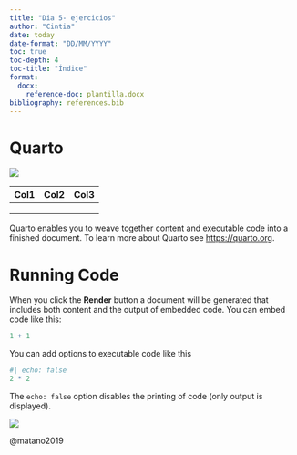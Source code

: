 ```yaml
---
title: "Dia 5- ejercicios"
author: "Cintia"
date: today
date-format: "DD/MM/YYYY"
toc: true
toc-depth: 4
toc-title: "Índice"
format: 
  docx: 
    reference-doc: plantilla.docx
bibliography: references.bib
---
```


# Quarto

![](images/20241128_092809.heic)

| Col1 | Col2 | Col3 |
|------|------|------|
|      |      |      |
|      |      |      |
|      |      |      |

Quarto enables you to weave together content and executable code into a finished document. To learn more about Quarto see <https://quarto.org>.

# Running Code

When you click the **Render** button a document will be generated that includes both content and the output of embedded code. You can embed code like this:

```r
1 + 1
```

You can add options to executable code like this

```r
#| echo: false
2 * 2
```

The `echo: false` option disables the printing of code (only output is displayed).

![](farebyage.jpg)

@matano2019
